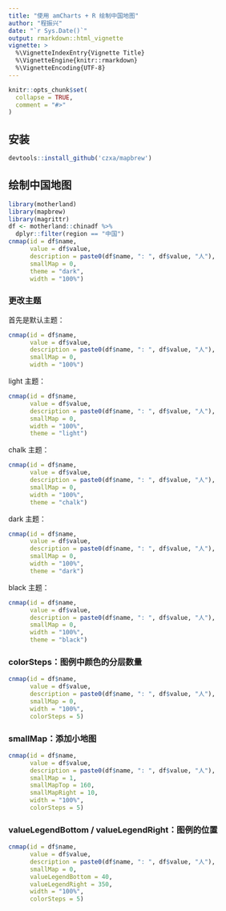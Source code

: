 ```yaml
---
title: "使用 amCharts + R 绘制中国地图"
author: "程振兴"
date: "`r Sys.Date()`"
output: rmarkdown::html_vignette
vignette: >
  %\VignetteIndexEntry{Vignette Title}
  %\VignetteEngine{knitr::rmarkdown}
  %\VignetteEncoding{UTF-8}
---
```


```r
knitr::opts_chunk$set(
  collapse = TRUE,
  comment = "#>"
)
```

## 安装

```r
devtools::install_github('czxa/mapbrew')
```

## 绘制中国地图

```r
library(motherland)
library(mapbrew)
library(magrittr)
df <- motherland::chinadf %>% 
  dplyr::filter(region == "中国")
cnmap(id = df$name, 
      value = df$value, 
      description = paste0(df$name, ": ", df$value, "人"),
      smallMap = 0, 
      theme = "dark",
      width = "100%")
```

### 更改主题

首先是默认主题：

```r
cnmap(id = df$name, 
      value = df$value, 
      description = paste0(df$name, ": ", df$value, "人"),
      smallMap = 0,
      width = "100%")
```

light 主题：

```r
cnmap(id = df$name, 
      value = df$value, 
      description = paste0(df$name, ": ", df$value, "人"),
      smallMap = 0,
      width = "100%",
      theme = "light")
```

chalk 主题：

```r
cnmap(id = df$name, 
      value = df$value, 
      description = paste0(df$name, ": ", df$value, "人"),
      smallMap = 0,
      width = "100%",
      theme = "chalk")
```

dark 主题：

```r
cnmap(id = df$name, 
      value = df$value, 
      description = paste0(df$name, ": ", df$value, "人"),
      smallMap = 0,
      width = "100%",
      theme = "dark")
```

black 主题：

```r
cnmap(id = df$name, 
      value = df$value, 
      description = paste0(df$name, ": ", df$value, "人"),
      smallMap = 0,
      width = "100%",
      theme = "black")
```

### colorSteps：图例中颜色的分层数量

```r
cnmap(id = df$name, 
      value = df$value, 
      description = paste0(df$name, ": ", df$value, "人"),
      smallMap = 0,
      width = "100%",
      colorSteps = 5)
```

### smallMap：添加小地图

```r
cnmap(id = df$name, 
      value = df$value, 
      description = paste0(df$name, ": ", df$value, "人"),
      smallMap = 1,
      smallMapTop = 160,
      smallMapRight = 10,
      width = "100%",
      colorSteps = 5)
```

### valueLegendBottom / valueLegendRight：图例的位置

```r
cnmap(id = df$name, 
      value = df$value, 
      description = paste0(df$name, ": ", df$value, "人"),
      smallMap = 0,
      valueLegendBottom = 40,
      valueLegendRight = 350,
      width = "100%",
      colorSteps = 5)
```
